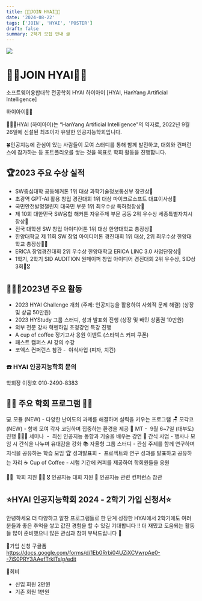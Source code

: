 ```yaml
---
title: 👋🏻JOIN HYAI👋🏻
date: '2024-08-22'
tags: ['JOIN', 'HYAI', 'POSTER']
draft: false
summary: 2학기 모집 안내 글
---
```


![](/static/images/poster.png)

# 👋🏻JOIN HYAI👋🏻

소프트웨어융합대학 전공학회 HYAI
하이아이 [HYAI, HanYang Artificial Intelligence]

하이아이👋🏻 

🧑🏻‍💻HYAI (하이아이)는 “HanYang Artificial Intelligence"의 약자로, 2022년 9월 26일에 신설된 최초이자 유일한 인공지능학회입니다. 

🍀인공지능에 관심이 있는 사람들이 모여 스터디를 통해 함께 발전하고, 대회와 컨퍼런스에 참가하는 등 포트폴리오를 쌓는 것을 목표로 학회 활동을 진행합니다.


## 🏆2023 주요 수상 실적
- SW중심대학 공동해커톤 1위 대상 과학기술정보통신부 장관상🥇
- 초광역 GPT-AI 활용 창업 경진대회 1위 대상 마이크로소프트 대표이사상🥇
- 국민안전발명챌린지 대국민 부분 1위 최우수상 특허청장상🥇
- 제 10회 대한민국 SW융합 해커톤 자유주제 부문 공동 2위 우수상 세종특별자치시장상🥈
- 전국 대학생 SW 창업 아이디어톤 1위 대상 한양대학교 총장상🥇
- 한양대학교 제 11회 SW 창업 아이디어톤 경진대회 1위 대상, 2위 최우수상 한양대학교 총장상🥇🥈
- ERICA 창업경진대회 2위 우수상 한양대학교 ERICA LINC 3.0 사업단장상🥈
- 1학기, 2학기 SID AUDITION 원페이퍼 창업 아이디어 경진대회 2위 우수상, SID상 3회🥈🎖️


## 🧑🏻‍💻2023년 주요 활동
- 2023 HYAI Challenge 개최 (주제: 인공지능을 활용하여 사회적 문제 해결) (상장 및 상금 50만원)
- 2023 HYStudy 그룹 스터디, 성과 발표회 진행 (상장 및 배민 상품권 10만원)
- 외부 전문 강사 혁펜하임 초청강연 특강 진행
- A cup of coffee 정기고사 응원 이벤트 (스타벅스 커피 쿠폰)
- 패스트 캠퍼스 AI 강의 수강
- 코엑스 컨퍼런스 참관
-  야식사업 (피자, 치킨)

### ☎️ HYAI 인공지능학회 문의 
학회장 이정호 010-2490-8383

## 📌📌 주요 학회 프로그램 📌📌
💻 모듈 (NEW)
- 다양한 난이도의 과제를 해결하며 실력을 키우는 프로그램
🪑 모각코 (NEW)
- 함께 모여 각자 코딩하며 집중하는 환경을 제공
🎉 MT
-  9월 6~7일 (대부도) 진행
🧑🏻‍💻 세미나 
-  최신 인공지능 동향과 기술을 배우는 강연
🍭 간식 사업
- 행사나 모임 시 간식을 나누며 유대감을 강화
📚 자율형 그룹 스터디
- 관심 주제를 함께 연구하며 지식을 공유하는 학습 모임
🏆 성과발표회
-  프로젝트와 연구 성과를 발표하고 공유하는 자리
☕ Cup of Coffee
- 시험 기간에 커피를 제공하여 학회원들을 응원

📌📌  학회 지원 📌📌
🎖 인공지능 대회 지원
🎪 인공지능 관련 컨퍼런스 참관

## ⭐HYAI 인공지능학회 2024 - 2학기 가입 신청서⭐

안녕하세요 더 다양하고 알찬 프로그램들로 한 단계 성장한 HYAI에서 2학기에도 여러분들과 좋은 추억을 쌓고 값진 경험을 할 수 있길 기대합니다 !! 더 재밌고 도움되는 활동들 많이 준비했으니 많은 관심과 참여 부탁드립니다 🤗

📌가입 신청 구글폼
https://docs.google.com/forms/d/1Eb0Rrbi04UZiXCVwrpAe0--7iS0PRY3AAefTrkITslg/edit

📌회비
- 신입 회원 2만원
- 기존 회원 1만원


